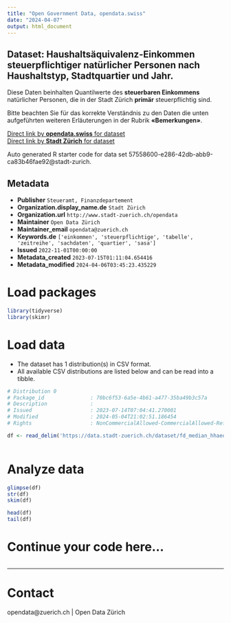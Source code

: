 ```yaml
---
title: "Open Government Data, opendata.swiss"
date: "2024-04-07"
output: html_document
---
```


## Dataset: Haushaltsäquivalenz-Einkommen steuerpflichtiger natürlicher Personen nach Haushaltstyp, Stadtquartier und Jahr.


Diese Daten beinhalten Quantilwerte des **steuerbaren Einkommens** natürlicher Personen, die in der Stadt Zürich **primär** steuerpflichtig sind. 

Bitte beachten Sie für das korrekte Verständnis zu den Daten die unten aufgeführten weiteren Erläuterungen in der Rubrik **«Bemerkungen»**.



[Direct link by **opendata.swiss** for dataset](https://opendata.swiss/de/dataset/haushaltsaquivalenz-einkommen-steuerpflichtiger-naturlicher-personen-nach-haushaltstyp-stadtqua)<br>
[Direct link by **Stadt Zürich** for dataset](https://data.stadt-zuerich.ch/dataset/fd_median_hhaequeinkommen_quartier_od100a)

Auto generated R starter code for data set 57558600-e286-42db-abb9-ca83b46fae92@stadt-zurich.

## Metadata

- **Publisher** `Steueramt, Finanzdepartement`
- **Organization.display_name.de** `Stadt Zürich`
- **Organization.url** `http://www.stadt-zuerich.ch/opendata`
- **Maintainer** `Open Data Zürich`
- **Maintainer_email** `opendata@zuerich.ch`
- **Keywords.de** `['einkommen', 'steuerpflichtige', 'tabelle', 'zeitreihe', 'sachdaten', 'quartier', 'sasa']`
- **Issued** `2022-11-01T00:00:00`
- **Metadata_created** `2023-07-15T01:11:04.654416`
- **Metadata_modified** `2024-04-06T03:45:23.435229`


# Load packages

```r

library(tidyverse)
library(skimr)

```

# Load data

-   The dataset has 1 distribution(s) in CSV format.
-   All available CSV distributions are listed below and can be read into a tibble.

```r

# Distribution 0
# Package_id               : 70bc6f53-6a5e-4b61-a477-35ba49b3c57a
# Description              : 
# Issued                   : 2023-07-14T07:04:41.270001
# Modified                 : 2024-05-04T21:02:51.186454
# Rights                   : NonCommercialAllowed-CommercialAllowed-ReferenceNotRequired

df <- read_delim('https://data.stadt-zuerich.ch/dataset/fd_median_hhaequeinkommen_quartier_od100a/download/WIR100OD100A.csv')



```

# Analyze data

```r

glimpse(df)
str(df)
skim(df)

head(df)
tail(df)

```

# Continue your code here...

```r

```

------------------------------------------------------------------------

# Contact

opendata@zuerich.ch | Open Data Zürich
